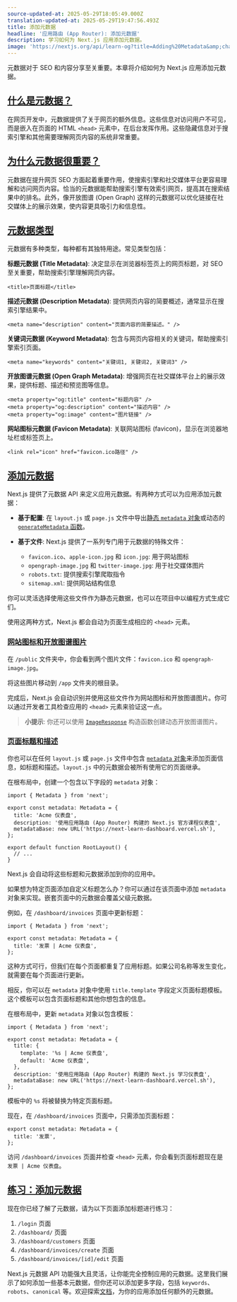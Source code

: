 ```yaml
---
source-updated-at: 2025-05-29T18:05:49.000Z
translation-updated-at: 2025-05-29T19:47:56.493Z
title: 添加元数据
headline: '应用路由 (App Router): 添加元数据'
description: 学习如何为 Next.js 应用添加元数据。
image: 'https://nextjs.org/api/learn-og?title=Adding%20Metadata&amp;chapter=16'
---
```


元数据对于 SEO 和内容分享至关重要。本章将介绍如何为 Next.js 应用添加元数据。

[什么是元数据？](#what-is-metadata)
--------------------------------------

在网页开发中，元数据提供了关于网页的额外信息。这些信息对访问用户不可见，而是嵌入在页面的 HTML `<head>` 元素中，在后台发挥作用。这些隐藏信息对于搜索引擎和其他需要理解网页内容的系统非常重要。

[为什么元数据很重要？](#why-is-metadata-important)
--------------------------------------------------------

元数据在提升网页 SEO 方面起着重要作用，使搜索引擎和社交媒体平台更容易理解和访问网页内容。恰当的元数据能帮助搜索引擎有效索引网页，提高其在搜索结果中的排名。此外，像开放图谱 (Open Graph) 这样的元数据可以优化链接在社交媒体上的展示效果，使内容更具吸引力和信息性。

[元数据类型](#types-of-metadata)
---------------------------------------

元数据有多种类型，每种都有其独特用途。常见类型包括：

**标题元数据 (Title Metadata)**: 决定显示在浏览器标签页上的网页标题，对 SEO 至关重要，帮助搜索引擎理解网页内容。

```
<title>页面标题</title>
```

**描述元数据 (Description Metadata)**: 提供网页内容的简要概述，通常显示在搜索引擎结果中。

```
<meta name="description" content="页面内容的简要描述。" />
```

**关键词元数据 (Keyword Metadata)**: 包含与网页内容相关的关键词，帮助搜索引擎索引页面。

```
<meta name="keywords" content="关键词1, 关键词2, 关键词3" />
```

**开放图谱元数据 (Open Graph Metadata)**: 增强网页在社交媒体平台上的展示效果，提供标题、描述和预览图等信息。

```
<meta property="og:title" content="标题内容" />
<meta property="og:description" content="描述内容" />
<meta property="og:image" content="图片链接" />
```

**网站图标元数据 (Favicon Metadata)**: 关联网站图标 (favicon)，显示在浏览器地址栏或标签页上。

```
<link rel="icon" href="favicon.ico路径" />
```

[添加元数据](#adding-metadata)
-----------------------------------

Next.js 提供了元数据 API 来定义应用元数据。有两种方式可以为应用添加元数据：

*   **基于配置**: 在 `layout.js` 或 `page.js` 文件中导出[静态 `metadata` 对象](/docs/app/api-reference/functions/generate-metadata#metadata-object)或动态的 [`generateMetadata` 函数](/docs/app/api-reference/functions/generate-metadata#generatemetadata-function)。
    
*   **基于文件**: Next.js 提供了一系列专门用于元数据的特殊文件：
    
    *   `favicon.ico`、`apple-icon.jpg` 和 `icon.jpg`: 用于网站图标
    *   `opengraph-image.jpg` 和 `twitter-image.jpg`: 用于社交媒体图片
    *   `robots.txt`: 提供搜索引擎爬取指令
    *   `sitemap.xml`: 提供网站结构信息

你可以灵活选择使用这些文件作为静态元数据，也可以在项目中以编程方式生成它们。

使用这两种方式，Next.js 都会自动为页面生成相应的 `<head>` 元素。

### [网站图标和开放图谱图片](#favicon-and-open-graph-image)

在 `/public` 文件夹中，你会看到两个图片文件：`favicon.ico` 和 `opengraph-image.jpg`。

将这些图片移动到 `/app` 文件夹的根目录。

完成后，Next.js 会自动识别并使用这些文件作为网站图标和开放图谱图片。你可以通过开发者工具检查应用的 `<head>` 元素来验证这一点。

> **小提示**: 你还可以使用 [`ImageResponse`](/docs/app/api-reference/functions/image-response) 构造函数创建动态开放图谱图片。

### [页面标题和描述](#page-title-and-descriptions)

你也可以在任何 `layout.js` 或 `page.js` 文件中包含 [`metadata` 对象](/docs/app/api-reference/functions/generate-metadata#metadata-fields)来添加页面信息，如标题和描述。`layout.js` 中的元数据会被所有使用它的页面继承。

在根布局中，创建一个包含以下字段的 `metadata` 对象：

```tsx {1,3,4,5,6,7} filename="/app/layout.tsx"
import { Metadata } from 'next';
 
export const metadata: Metadata = {
  title: 'Acme 仪表盘',
  description: '使用应用路由 (App Router) 构建的 Next.js 官方课程仪表盘',
  metadataBase: new URL('https://next-learn-dashboard.vercel.sh'),
};
 
export default function RootLayout() {
  // ...
}
```

Next.js 会自动将这些标题和元数据添加到你的应用中。

如果想为特定页面添加自定义标题怎么办？你可以通过在该页面中添加 `metadata` 对象来实现。嵌套页面中的元数据会覆盖父级元数据。

例如，在 `/dashboard/invoices` 页面中更新标题：

```tsx {1,3,4,5} filename="/app/dashboard/invoices/page.tsx"
import { Metadata } from 'next';
 
export const metadata: Metadata = {
  title: '发票 | Acme 仪表盘',
};
```

这种方式可行，但我们在每个页面都重复了应用标题。如果公司名称等发生变化，就需要在每个页面进行更新。

相反，你可以在 `metadata` 对象中使用 `title.template` 字段定义页面标题模板。这个模板可以包含页面标题和其他你想包含的信息。

在根布局中，更新 `metadata` 对象以包含模板：

```tsx {1,3,4,5,6,7,8,9,10} filename="/app/layout.tsx"
import { Metadata } from 'next';
 
export const metadata: Metadata = {
  title: {
    template: '%s | Acme 仪表盘',
    default: 'Acme 仪表盘',
  },
  description: '使用应用路由 (App Router) 构建的 Next.js 学习仪表盘',
  metadataBase: new URL('https://next-learn-dashboard.vercel.sh'),
};
```

模板中的 `%s` 将被替换为特定页面标题。

现在，在 `/dashboard/invoices` 页面中，只需添加页面标题：

```tsx filename="/app/dashboard/invoices/page.tsx"
export const metadata: Metadata = {
  title: '发票',
};
```

访问 `/dashboard/invoices` 页面并检查 `<head>` 元素，你会看到页面标题现在是 `发票 | Acme 仪表盘`。

[练习：添加元数据](#practice-adding-metadata)
------------------------------------------------------

现在你已经了解了元数据，请为以下页面添加标题进行练习：

1.  `/login` 页面
2.  `/dashboard/` 页面
3.  `/dashboard/customers` 页面
4.  `/dashboard/invoices/create` 页面
5.  `/dashboard/invoices/[id]/edit` 页面

Next.js 元数据 API 功能强大且灵活，让你能完全控制应用的元数据。这里我们展示了如何添加一些基本元数据，但你还可以添加更多字段，包括 `keywords`、`robots`、`canonical` 等。欢迎探索[文档](/docs/app/api-reference/functions/generate-metadata)，为你的应用添加任何额外的元数据。